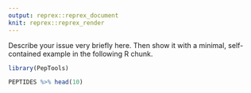 ```yaml
---
output: reprex::reprex_document
knit: reprex::reprex_render
---
```


Describe your issue very briefly here. Then show it with a minimal, self-contained example in the following R chunk.

```r
library(PepTools)
```

```r
PEPTIDES %>% head(10)
```